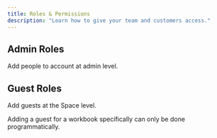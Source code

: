 ```yaml
---
title: Roles & Permissions
description: "Learn how to give your team and customers access."
---
```


## Admin Roles

Add people to account at admin level.

## Guest Roles

Add guests at the Space level.

Adding a guest for a workbook specifically can only be done programmatically.
